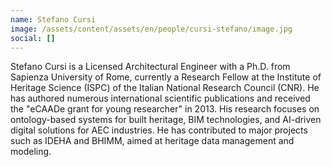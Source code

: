 ```yaml
---
name: Stefano Cursi
image: /assets/content/assets/en/people/cursi-stefano/image.jpg
social: []
---
```

Stefano Cursi is a Licensed Architectural Engineer with a Ph.D. from Sapienza University of Rome, currently a Research Fellow at the Institute of Heritage Science (ISPC) of the Italian National Research Council (CNR). He has authored numerous international scientific publications and received the "eCAADe grant for young researcher" in 2013. His research focuses on ontology-based systems for built heritage, BIM technologies, and AI-driven digital solutions for AEC industries. He has contributed to major projects such as IDEHA and BHIMM, aimed at heritage data management and modeling.
